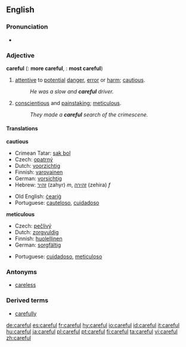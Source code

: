 ==English==

===Pronunciation===
*{{audio|en-us-careful.ogg|Audio (US)}}

===Adjective===
'''careful'''  ({{compar}}: '''more careful''', {{superl}}: '''most careful''')

# [[attentive]] to [[potential]] [[danger]], [[error]] or [[harm]]; [[cautious]].
#:''He was a slow and '''careful''' driver.''
# [[conscientious]] and [[painstaking]]; [[meticulous]].
#:''They made a '''careful''' search of the crimescene.''

====Translations====

'''cautious'''
{{top}}
*Crimean Tatar: [[sak bol]]
*Czech: [[opatrný]]
*Dutch: [[voorzichtig]]
*Finnish: [[varovainen]]
*German: [[vorsichtig]]
*Hebrew: [[זהיר]] (zahyr) ''m'', [[זהירה]] (zehira) ''f''
{{mid}}
*Old English: [[cearig|ċeariġ]]
*Portuguese: [[cauteloso]], [[cuidadoso]]
{{bottom}}

'''meticulous'''
{{top}}
*Czech: [[pečlivý]]
*Dutch: [[zorgvuldig]]
*Finnish: [[huolellinen]]
*German: [[sorgfältig]]
{{mid}}
*Portuguese: [[cuidadoso]], [[meticuloso]]
{{bottom}}

===Antonyms===
*[[careless]]

===Derived terms===
*[[carefully]]

[[de:careful]]
[[es:careful]]
[[fr:careful]]
[[hy:careful]]
[[io:careful]]
[[id:careful]]
[[it:careful]]
[[hu:careful]]
[[ja:careful]]
[[pl:careful]]
[[pt:careful]]
[[fi:careful]]
[[ta:careful]]
[[vi:careful]]
[[zh:careful]]